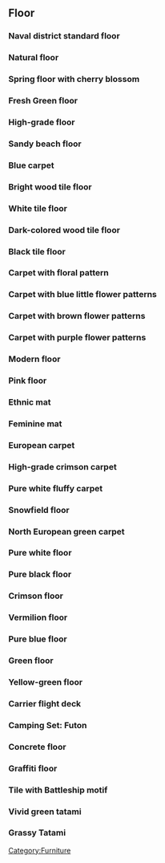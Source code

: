 ==Floor==
===Naval district standard floor ===
{{FurnitureInfo
|name=Naval district standard floor 
|type=floor 
|japanesename=鎮守府の床 
|image=Chinju-fu standard floor.png 
|coin=0 
|fairy=0
|releasenote= Default
}}
===Natural floor ===
{{FurnitureInfo
|name=Natural floor 
|type=floor 
|japanesename=ナチュラルな床 
|image=Natural floor.png 
|coin=50 
|fairy=0
|releasenote=
}}
===Spring floor with cherry blossom ===
{{FurnitureInfo
|name=Spring floor with cherry blossom design
|type=floor 
|japanesename=桜舞う春のフローリング 
|image=Spring flooring with cherry blossom.png 
|coin=1700 
|fairy=0
|releasenote=
}}
===Fresh Green floor ===
{{FurnitureInfo
|name=Fresh green floor 
|type=floor 
|japanesename=新緑のフローリング 
|image=Fresh green floor.png 
|coin=1300 
|fairy=0
|releasenote=
}}
===High-grade floor ===
{{FurnitureInfo
|name=High-grade floor 
|type=floor 
|japanesename=高級フローリング 
|image=High-grade floor.png 
|coin=100 
|fairy=0
|releasenote= Sold till 1/8/2014
}}
===Sandy beach floor ===
{{FurnitureInfo
|name=Sandy beach floor 
|type=floor 
|japanesename=砂浜の床 
|slideshow=<gallery type="slideshow" widths="267px" crop="true" position="center" hideaddbutton="true">Sandy beach 01.png
Sandy beach 02.png</gallery>
|coin=2000 
|fairy=1
|releasenote=
}}
===Blue carpet ===
{{FurnitureInfo
|name=Blue carpet 
|type=floor 
|japanesename=ブルーカーペット 
|image=Blue carpet.png 
|coin=150 
|fairy=0
|releasenote=
}}
===Bright wood tile floor ===
{{FurnitureInfo
|name=Bright wood tile floor 
|type=floor 
|japanesename=明るいウッドタイルの床 
|image=Bright wood tile floor.png 
|coin=0 
|fairy=0
|releasenote=
}}
===White tile floor===
{{FurnitureInfo
|name=White tile floor
|type=floor 
|japanesename=白い石板タイル 
|image=White tile.png 
|coin=150 
|fairy=0
|releasenote=
}}
===Dark-colored wood tile floor ===
{{FurnitureInfo
|name=Dark-colored wood tile floor 
|type=floor 
|japanesename=暗めのウッドタイルの床 
|image=Dark-colored wood tile floor.png 
|coin=0 
|fairy=0
|releasenote=
}}
===Black tile floor ===
{{FurnitureInfo
|name=Black tile floor 
|type=floor 
|japanesename=黒いタイルの床 
|image=Black tile floor.png 
|coin=0 
|fairy=0
|releasenote=
}}
===Carpet with floral pattern===
{{FurnitureInfo
|name= Carpet with floral pattern 
|type=floor 
|japanesename=小花柄カーペット 
|image=Carpet with little flower patterns.png 
|coin=200 
|fairy=0
|releasenote=
}}
===Carpet with blue little flower patterns ===
{{FurnitureInfo
|name= Carpet with blue floral pattern 
|type=floor 
|japanesename=青の小花柄のカーペット 
|image=Carpet with blue floral patterns.png 
|coin=0 
|fairy=0
|releasenote=
}}
===Carpet with brown flower patterns ===
{{FurnitureInfo
|name=Carpet with brown floral pattern
|type=floor 
|japanesename=茶色の小花柄のカーペット 
|image=Carpet with brown floral patterns.png 
|coin=0 
|fairy=0
|releasenote=
}}
===Carpet with purple flower patterns ===
{{FurnitureInfo
|name=Carpet with purple floral pattern
|type=floor 
|japanesename=紫の小花柄のカーペット 
|image=Carpet with purple floral patterns.png 
|coin=0 
|fairy=0
|releasenote=
}}
===Modern floor ===
{{FurnitureInfo
|name=Modern floor 
|type=floor 
|japanesename=モダンな床 
|image=Modern floor.png 
|coin=0 
|fairy=0
|releasenote=
}}
===Pink floor ===
{{FurnitureInfo
|name=Pink floor 
|type=floor 
|japanesename=ピンクの床 
|image=Pink floor.png 
|coin=1200 
|fairy=0
|releasenote= Sold till 1/8/2014
}}
===Ethnic mat ===
{{FurnitureInfo
|name=Ethnic mat 
|type=floor 
|japanesename=エスニックなマット 
|image=Ethnic mat.png 
|coin=0 
|fairy=0
|releasenote=
}}
===Feminine mat ===
{{FurnitureInfo
|name=Feminine mat 
|type=floor 
|japanesename=フェミニンなマット 
|image=Feminine mat.png 
|coin=0 
|fairy=0
|releasenote=
}}
===European carpet ===
{{FurnitureInfo
|name=European carpet 
|type=floor 
|japanesename=西欧風カーペット 
|image=European carpet.png 
|coin=300 
|fairy=0
|releasenote=
}}
===High-grade crimson carpet ===
{{FurnitureInfo
|name= High-grade crimson carpet 
|type=floor 
|japanesename=真っ赤な高級絨毯 
|image=Crimson high-grade carpet.png 
|coin=800 
|fairy=0
|releasenote=
}}
===Pure white fluffy carpet ===
{{FurnitureInfo
|name=Fluffy pure white carpet 
|type=floor 
|japanesename=真っ白なフワフワ絨毯 
|image=Pure white fluffy carpet.png 
|coin=1500 
|fairy=0
|releasenote=
}}
===Snowfield floor ===
{{FurnitureInfo
|name=Snowfield floor
|type=floor 
|japanesename=雪原の床 
|slideshow=<gallery type="slideshow" widths="267px" crop="true" position="center" hideaddbutton="true">Floor_023_01.png
Floor_023_02.png
Floor_023_03.png
Floor_023_04.png</gallery>
|coin=3300 
|fairy=1
|releasenote=Sold starting 12/1/2014
|feature=Change forms according to time of day
}}
===North European green carpet ===
{{FurnitureInfo
|name=Scandinavian green carpet 
|type=floor 
|japanesename=緑の北欧風カーペット 
|image=Scandinavian green carpet.png 
|coin=0 
|fairy=0
|releasenote=
}}
===Pure white floor ===
{{FurnitureInfo
|name=Pure white floor 
|type=floor 
|japanesename=真っ白の床 
|image=Pure white floor.png 
|coin=0 
|fairy=0
|releasenote=
}}
===Pure black floor ===
{{FurnitureInfo
|name=Pure black floor 
|type=floor 
|japanesename=真っ黒の床 
|image=Pure black floor.png 
|coin=0 
|fairy=0
|releasenote=
}}
===Crimson floor ===
{{FurnitureInfo
|name=Crimson floor 
|type=floor 
|japanesename=真っ赤な床 
|image=Crimson floor.png 
|coin=0 
|fairy=0
|releasenote=
}}
===Vermilion floor ===
{{FurnitureInfo
|name=Vermilion floor 
|type=floor 
|japanesename=朱色の床 
|image=Vermilion floor.png 
|coin=0 
|fairy=0
|releasenote=
}}
===Pure blue floor ===
{{FurnitureInfo
|name=Pure blue floor 
|type=floor 
|japanesename=真っ青な床 
|image=Pure blue floor.png 
|coin=0 
|fairy=0
|releasenote=
}}
===Green floor ===
{{FurnitureInfo
|name=Green floor 
|type=floor 
|japanesename=緑の床 
|image=Green floor.png 
|coin=0 
|fairy=0
|releasenote=
}}
===Yellow-green floor ===
{{FurnitureInfo
|name=Yellow-green floor 
|type=floor 
|japanesename=黄緑の床 
|image=Yellow-green floor.png 
|coin=0 
|fairy=0
|releasenote=
}}
===Carrier flight deck ===
{{FurnitureInfo
|name= Carrier flight deck 
|type=floor 
|japanesename=飛行甲板 
|image=Furniture carrier flight deck.png
|coin=9300 
|fairy=1
|releasenote=
}}
===Camping Set: Futon===
{{FurnitureInfo
|name= Camping set: Futon
|type=floor 
|japanesename=合宿セット・布団 
|image=Camping set futon.png 
|coin=0 
|fairy=0
|releasenote=
}}
===Concrete floor ===
{{FurnitureInfo
|name=Concrete floor 
|type=floor 
|japanesename=コンクリート床 
|image=Concrete floor.png 
|coin=200 
|fairy=0
|releasenote=
}}
===Graffiti floor ===
{{FurnitureInfo
|name= Graffiti floor 
|type=floor 
|japanesename=ラクガキ床 
|image=Drawings floor.png 
|coin=400 
|fairy=0
|releasenote=
}}
===Tile with Battleship motif ===
{{FurnitureInfo
|name= Floor with battleship-motif tiles
|type=floor 
|japanesename=戦艦タイルの床 
|image=Tile with Battleship motif.png 
|coin=450 
|fairy=0
|releasenote= Sold till 3/28/2014
}}
===Vivid green tatami ===
{{FurnitureInfo
|name= Vivid green tatami
|type=floor 
|japanesename=鮮やかな畳 
|image=Vivid green tatami.png 
|coin=0 
|fairy=0
|releasenote=
}}
===Grassy Tatami===
{{FurnitureInfo
|name= Grassy tatami
|type=floor 
|japanesename=い草の畳 
|image=Tatami.png 
|coin=700 
|fairy=0
|releasenote=
}}
[[Category:Furniture]]